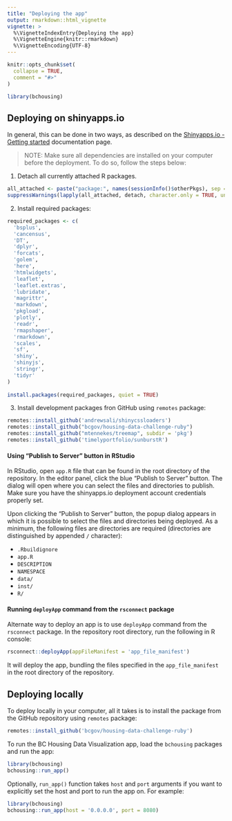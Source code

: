 ```yaml
---
title: "Deploying the app"
output: rmarkdown::html_vignette
vignette: >
  %\VignetteIndexEntry{Deploying the app}
  %\VignetteEngine{knitr::rmarkdown}
  %\VignetteEncoding{UTF-8}
---
```


```r
knitr::opts_chunk$set(
  collapse = TRUE,
  comment = "#>"
)
```

```r
library(bchousing)
```

## Deploying on shinyapps.io

In general, this can be done in two ways, as described on the [Shinyapps.io - Getting started](https://shiny.rstudio.com/articles/shinyapps.html) documentation page.

> NOTE: Make sure all dependencies are installed on your computer before the deployment. To do so, follow the steps below:

1. Detach all currently attached R packages.

```r
all_attached <- paste("package:", names(sessionInfo()$otherPkgs), sep = "")
suppressWarnings(lapply(all_attached, detach, character.only = TRUE, unload = TRUE))
```

2. Install required packages:

```r
required_packages <- c(
  'bsplus',
  'cancensus',
  'DT',
  'dplyr',
  'forcats',
  'golem',
  'here',
  'htmlwidgets',
  'leaflet',
  'leaflet.extras',
  'lubridate',
  'magrittr',
  'markdown',
  'pkgload',
  'plotly',
  'readr',
  'rmapshaper',
  'rmarkdown',
  'scales',
  'sf',
  'shiny',
  'shinyjs',
  'stringr',
  'tidyr'
)
    
install.packages(required_packages, quiet = TRUE)
```

3. Install development packages fron GitHub using `remotes` package:

```r
remotes::install_github('andrewsali/shinycssloaders')
remotes::install_github("bcgov/housing-data-challenge-ruby")
remotes::install_github("mtennekes/treemap", subdir = 'pkg')
remotes::install_github('timelyportfolio/sunburstR')
```

#### Using "Publish to Server" button in RStudio

In RStudio, open `app.R` file that can be found in the root directory of the repository. In the editor panel, click the blue "Publish to Server" button. The dialog will open where you can select the files and directories to publish. Make sure you have the shinyapps.io deployment account credentials properly set.

Upon clicking the "Publish to Server" button, the popup dialog appears in which it is possible to select the files and directories being deployed. As a minimum, the following files are directories are required (directories are distinguished by appended `/` character):

- `.Rbuildignore`
- `app.R`
- `DESCRIPTION`
- `NAMESPACE`
- `data/`
- `inst/`
- `R/`

#### Running `deployApp` command from the `rsconnect` package

Alternate way to deploy an app is to use `deployApp` command from the `rsconnect` package. In the repository root directory, run the following in R console:

```r
rsconnect::deployApp(appFileManifest = 'app_file_manifest')
```

It will deploy the app, bundling the files specified in the `app_file_manifest` in the root directory of the repository.

## Deploying locally

To deploy locally in your computer, all it takes is to install the package from the GitHub repository using `remotes` package:

```r
remotes::install_github('bcgov/housing-data-challenge-ruby')
```

To run the BC Housing Data Visualization app, load the `bchousing` packages and run the app:

```r
library(bchousing)
bchousing::run_app()
```

Optionally, `run_app()` function takes `host` and `port` arguments if you want to explicitly set the host and port to run the app on. For example:

```r
library(bchousing)
bchousing::run_app(host = '0.0.0.0', port = 8080)
```
